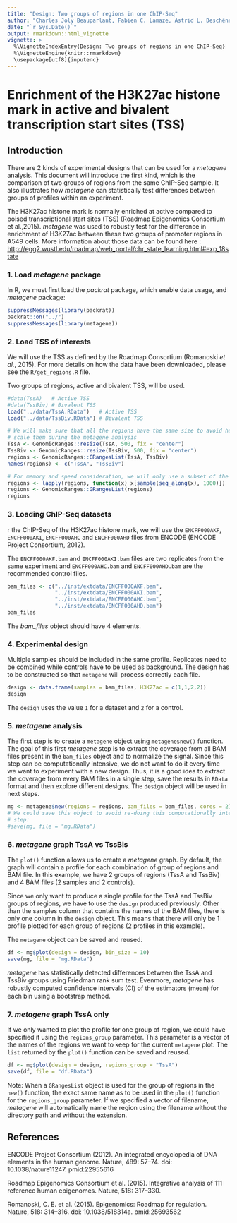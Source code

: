```yaml
---
title: "Design: Two groups of regions in one ChIP-Seq"
author: "Charles Joly Beauparlant, Fabien C. Lamaze, Astrid L. Deschênes, Rawane Samb, Elsa Bernatchez, Pascal Belleau, Steve Bilodeau and Arnaud Droit"
date: "`r Sys.Date()`"
output: rmarkdown::html_vignette
vignette: >
  %\VignetteIndexEntry{Design: Two groups of regions in one ChIP-Seq}
  %\VignetteEngine{knitr::rmarkdown}
  \usepackage[utf8]{inputenc}
---
```


# Enrichment of the H3K27ac histone mark in active and bivalent transcription start sites (TSS) #

## Introduction

There are 2 kinds of experimental designs that can be used for a _metagene_ 
analysis. This document will introduce the first kind, which is the comparison 
of two groups of regions from the same ChIP-Seq sample. It also illustrates 
how _metagene_ can statistically test differences between groups of profiles 
within an experiment.


The H3K27ac histone mark is normally enriched at active compared to poised 
transcriptional start sites (TSS) (Roadmap Epigenomics Consortium et al.,2015).
_metagene_  was used to robustly test for the difference in enrichment of 
H3K27ac between these two groups of promoter regions in A549 cells. More 
information about those data can be found here : <br> 
[http://egg2.wustl.edu/roadmap/web_portal/chr_state_learning.html#exp_18state](http://egg2.wustl.edu/roadmap/web_portal/chr_state_learning.html#exp_18state)


### 1. Load _metagene_ package

In R, we must first load the _packrat_ package, which enable data usage, and 
_metagene_ package:

```r
suppressMessages(library(packrat))
packrat::on("../")
suppressMessages(library(metagene))
```


### 2. Load TSS of interests

We will use the TSS as defined by the Roadmap Consortium 
(Romanoski _et al._, 2015). For more details on how the data have been 
downloaded, please see the `R/get_regions.R` file. 

Two groups of regions, active and bivalent TSS, will be used.

```r
#data(TssA)   # Active TSS
#data(TssBiv) # Bivalent TSS
load("../data/TssA.RData")   # Active TSS
load("../data/TssBiv.RData") # Bivalent TSS

# We will make sure that all the regions have the same size to avoid having to
# scale them during the metagene analysis
TssA <- GenomicRanges::resize(TssA, 500, fix = "center")
TssBiv <- GenomicRanges::resize(TssBiv, 500, fix = "center")
regions <- GenomicRanges::GRangesList(TssA, TssBiv)
names(regions) <- c("TssA", "TssBiv")

# For memory and speed consideration, we will only use a subset of the regions
regions <- lapply(regions, function(x) x[sample(seq_along(x), 1000)])
regions <- GenomicRanges::GRangesList(regions)
regions
```


### 3. Loading ChIP-Seq datasets

r the ChIP-Seq of the H3K27ac histone mark, we will use the `ENCFF000AKF`, 
`ENCFF000AKI`, `ENCFF000AHC` and  `ENCFF000AHD` files from ENCODE 
(ENCODE Project Consortium, 2012). 

The `ENCFF000AKF.bam` and `ENCFF000AKI.bam` 
files are two replicates from the same experiment and `ENCFF000AHC.bam` and 
`ENCFF000AHD.bam` are the recommended control files.

```r
bam_files <- c("../inst/extdata/ENCFF000AKF.bam",
               "../inst/extdata/ENCFF000AKI.bam",
               "../inst/extdata/ENCFF000AHC.bam",
               "../inst/extdata/ENCFF000AHD.bam")
bam_files
```

The _bam_files_ object should have 4 elements.


### 4. Experimental design

Multiple samples should be included in the same profile. Replicates need to be
combined while controls have to be used as background. The design has to be 
constructed so that `metagene` will process correctly each file.

```r
design <- data.frame(samples = bam_files, H3K27ac = c(1,1,2,2))
design
```

The `design` uses the value `1` for a dataset and `2` for a control.


### 5. _metagene_ analysis

The first step is to create a `metagene` object using `metagene$new()` 
function. The goal of this first _metagene_ step is to extract the coverage 
from all BAM files present in the `bam_files` object and to normalize the 
signal. Since this step can be computationally intensive, we do not want to do 
it every time we want to experiment with a new design. Thus, it is a good idea 
to extract the coverage from every BAM files in a single step, save the 
results in `RData` format and then explore different designs. The `design` 
object will be used in next steps.

```r
mg <- metagene$new(regions = regions, bam_files = bam_files, cores = 2)
# We could save this object to avoid re-doing this computationally intensive
# step:
#save(mg, file = "mg.RData")
```


### 6. _metagene_ graph TssA vs TssBis

The `plot()` function allows us to create a _metagene_ graph. By default, the 
graph will contain a profile for each combination of group of regions and BAM 
file. In this example, we have 2 groups of regions (TssA and TssBiv) and 4 BAM 
files (2 samples and 2 controls).

Since we only want to produce a single profile for the TssA and TssBiv groups 
of regions, we have to use the `design` produced previously. Other than the 
samples column that contains the names of the BAM files, there is only one 
column in the `design` object. This means that there will only be 1 profile 
plotted for each group of regions (2 profiles in this example).

The `metagene` object can be saved and reused.

```r
df <- mg$plot(design = design, bin_size = 10)
save(mg, file = "mg.RData")
```

_metagene_ has statistically detected differences between the TssA and TssBiv 
groups using Friedman rank sum test. Evenmore, _metagene_ has robustly
computed conﬁdence intervals (CI) of the estimators (mean) for each bin using 
a bootstrap method.

### 7. _metagene_ graph TssA only

If we only wanted to plot the profile for one group of region, we could have
specified it using the `regions_group` parameter. This parameter is a vector of
the names of the regions we want to keep for the current `metagene` plot. The 
`list` returned by the `plot()` function can be saved and reused.

```r
df <- mg$plot(design = design, regions_group = "TssA")
save(df, file = "df.RData")
```

Note: When a `GRangesList` object is used for the group of regions in
the `new()` function, the exact same name as to be used in the `plot()` 
function for the `regions_group` parameter. If we specified a vector of 
filename, _metagene_ will automatically name the region using the filename 
without the directory path and without the extension.


## References 

ENCODE Project Consortium (2012). An integrated encyclopedia of DNA elements in 
the human genome. Nature, 489: 57–74. doi: 10.1038/nature11247. pmid:22955616 

Roadmap Epigenomics Consortium et al. (2015). Integrative analysis of 111 
reference human epigenomes. Nature, 518: 317–330.

Romanoski, C. E. et al. (2015). Epigenomics: Roadmap for regulation. Nature, 
518: 314–316. doi: 10.1038/518314a. pmid:25693562

